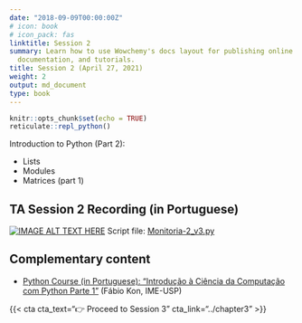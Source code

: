 ```yaml
---
date: "2018-09-09T00:00:00Z"
# icon: book
# icon_pack: fas
linktitle: Session 2
summary: Learn how to use Wowchemy's docs layout for publishing online courses, software
  documentation, and tutorials.
title: Session 2 (April 27, 2021)
weight: 2
output: md_document
type: book
---
```


```r
knitr::opts_chunk$set(echo = TRUE)
reticulate::repl_python()
```

Introduction to Python (Part 2):

- Lists
- Modules
- Matrices (part 1)

## TA Session 2 Recording (in Portuguese)

[![IMAGE ALT TEXT HERE](https://img.youtube.com/vi/dZzr6_gNHcw/maxresdefault.jpg)](https://www.youtube.com/watch?v=dZzr6_gNHcw)
Script file: [Monitoria-2_v3.py](../Monitoria-2_v3.py)

## Complementary content
- [Python Course (in Portuguese): "Introdução à Ciência da Computação com Python Parte 1"](https://www.coursera.org/learn/ciencia-computacao-python-conceitos) (Fábio Kon, IME-USP)


{{< cta cta_text="👉 Proceed to Session 3" cta_link="../chapter3" >}}